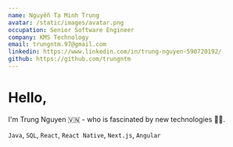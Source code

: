```yaml
---
name: Nguyễn Tạ Minh Trung
avatar: /static/images/avatar.png
occupation: Senior Software Engineer
company: KMS Technology
email: trungntm.97@gmail.com
linkedin: https://www.linkedin.com/in/trung-nguyen-590720192/
github: https://github.com/trungntm
---
```

# Hello,

I'm Trung Nguyen 🇻🇳 - who is fascinated by new technologies 🧑‍💻.

`Java`, `SQL`, `React`, `React Native`, `Next.js`, `Angular`

